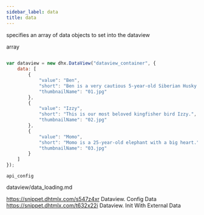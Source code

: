 ```yaml
---
sidebar_label: data
title: data
---
```



          


<Short>
 
specifies an array of data objects to set into the dataview





</Short>



<Type>
 array


</Type>


~~~js
 
var dataview = new dhx.DataView("dataview_container", {
    data: [
    	{
			"value": "Ben",
			"short": "Ben is a very cautious 5-year-old Siberian Husky.",
			"thumbnailName": "01.jpg"
		},
		{
			"value": "Izzy",
			"short": "This is our most beloved kingfisher bird Izzy.",
			"thumbnailName": "02.jpg"
		},
		{
			"value": "Momo",
			"short": "Momo is a 25-year-old elephant with a big heart.",
			"thumbnailName": "03.jpg"
		}
	]
});


~~~
	api_config

<Descr>
 


</Descr>


 dataview/data_loading.md

 
https://snippet.dhtmlx.com/s547z4xr	Dataview. Config Data
https://snippet.dhtmlx.com/t632x22i	Dataview. Init With External Data

